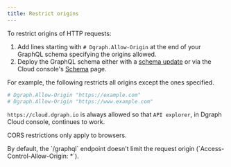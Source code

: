 ```yaml
---
title: Restrict origins
---
```



<DgraphWIP />

To restrict origins of HTTP requests:

1. Add lines starting with `# Dgraph.Allow-Origin` at the end of your GraphQL
   schema specifying the origins allowed.
2. Deploy the GraphQL schema either with a
   [schema update](/dgraph/graphql/api#using-updategqlschema-to-add-or-modify-a-schema)
   or via the Cloud console's [Schema](https://cloud.dgraph.io/_/schema) page.

For example, the following restricts all origins except the ones specified.

```sh
# Dgraph.Allow-Origin "https://example.com"
# Dgraph.Allow-Origin "https://www.example.com"
```

`https://cloud.dgraph.io` is always allowed so that `API explorer`, in Dgraph
Cloud console, continues to work.

<Note>CORS restrictions only apply to browsers.</Note>

<Note>
  By default, the `/graphql` endpoint doesn't limit the request origin
  (`Access-Control-Allow-Origin: *`).
</Note>
